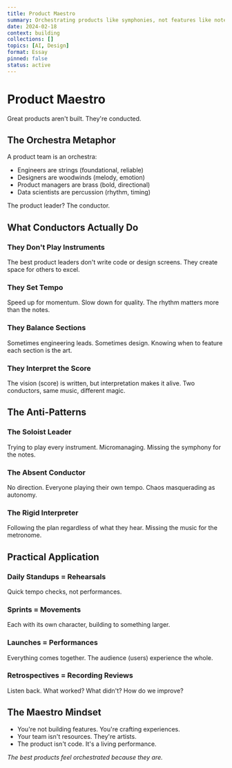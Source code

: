 ```yaml
---
title: Product Maestro
summary: Orchestrating products like symphonies, not features like notes
date: 2024-02-18
context: building
collections: []
topics: [AI, Design]
format: Essay
pinned: false
status: active
---
```


# Product Maestro

Great products aren't built. They're conducted.

## The Orchestra Metaphor

A product team is an orchestra:
- Engineers are strings (foundational, reliable)
- Designers are woodwinds (melody, emotion)  
- Product managers are brass (bold, directional)
- Data scientists are percussion (rhythm, timing)

The product leader? The conductor.

## What Conductors Actually Do

### They Don't Play Instruments
The best product leaders don't write code or design screens. They create space for others to excel.

### They Set Tempo
Speed up for momentum. Slow down for quality. The rhythm matters more than the notes.

### They Balance Sections
Sometimes engineering leads. Sometimes design. Knowing when to feature each section is the art.

### They Interpret the Score
The vision (score) is written, but interpretation makes it alive. Two conductors, same music, different magic.

## The Anti-Patterns

### The Soloist Leader
Trying to play every instrument. Micromanaging. Missing the symphony for the notes.

### The Absent Conductor
No direction. Everyone playing their own tempo. Chaos masquerading as autonomy.

### The Rigid Interpreter
Following the plan regardless of what they hear. Missing the music for the metronome.

## Practical Application

### Daily Standups = Rehearsals
Quick tempo checks, not performances.

### Sprints = Movements
Each with its own character, building to something larger.

### Launches = Performances
Everything comes together. The audience (users) experience the whole.

### Retrospectives = Recording Reviews
Listen back. What worked? What didn't? How do we improve?

## The Maestro Mindset

- You're not building features. You're crafting experiences.
- Your team isn't resources. They're artists.
- The product isn't code. It's a living performance.

*The best products feel orchestrated because they are.*